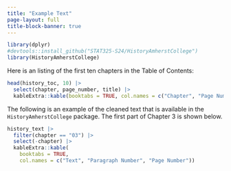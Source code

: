 ```yaml
---
title: "Example Text"
page-layout: full
title-block-banner: true
---
```


```r
library(dplyr)
#devtools::install_github("STAT325-S24/HistoryAmherstCollege")
library(HistoryAmherstCollege)
```

Here is an listing of the first ten chapters in the Table of Contents:

```r
head(history_toc, 10) |>
  select(chapter, page_number, title) |>
  kableExtra::kable(booktabs = TRUE, col.names = c("Chapter", "Page Number", "Subtitle"))
```

The following is an example of the cleaned text that is available in the `HistoryAmherstCollege` package.
The first part of Chapter 3 is shown below.

```r
history_text |>
  filter(chapter == "03") |>
  select(-chapter) |>
  kableExtra::kable(
    booktabs = TRUE, 
    col.names = c("Text", "Paragraph Number", "Page Number"))
```


